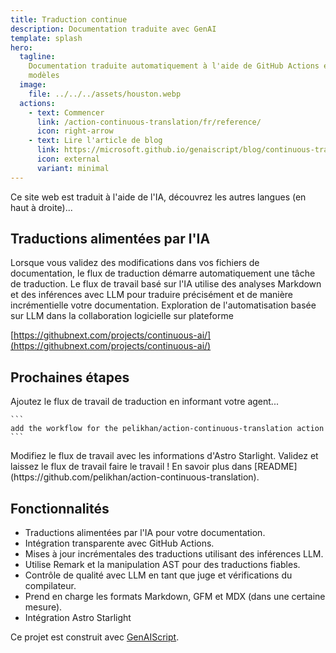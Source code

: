 ```yaml
---
title: Traduction continue
description: Documentation traduite avec GenAI
template: splash
hero:
  tagline:
    Documentation traduite automatiquement à l'aide de GitHub Actions et de
    modèles
  image:
    file: ../../../assets/houston.webp
  actions:
    - text: Commencer
      link: /action-continuous-translation/fr/reference/
      icon: right-arrow
    - text: Lire l'article de blog
      link: https://microsoft.github.io/genaiscript/blog/continuous-translations/
      icon: external
      variant: minimal
---
```



Ce site web est traduit à l'aide de l'IA, découvrez les autres langues (en haut à droite)...

## Traductions alimentées par l'IA

<CardGrid>
  <Card title="Actions GitHub" icon="github">
    Lorsque vous validez des modifications dans vos fichiers de documentation, le flux de traduction démarre automatiquement une tâche de traduction.
  </Card>

  <Card title="Modèles GitHub" icon="seti:markdown">
    Le flux de travail basé sur l'IA utilise des analyses Markdown et des inférences avec LLM pour traduire précisément et de manière incrémentielle votre documentation.
  </Card>
</CardGrid>

<Card title="IA continue" icon="rocket">
  Exploration de l'automatisation basée sur LLM dans la collaboration logicielle sur plateforme

[https://githubnext.com/projects/continuous-ai/](https://githubnext.com/projects/continuous-ai/)

</Card>

## Prochaines étapes

<CardGrid stagger>
  <Card title="Ajouter le flux de travail" icon="pencil">
    Ajoutez le flux de travail de traduction en informant votre agent...

    ```
    add the workflow for the pelikhan/action-continuous-translation action
    ```

  </Card>

<Card title="Configurer votre site" icon="setting">
  Modifiez le flux de travail avec les informations d'Astro Starlight.
</Card>

<Card title="Traduisez !" icon="add-document">
  Validez et laissez le flux de travail faire le travail !
</Card>

  <Card title="Consultez la documentation" icon="open-book">
    En savoir plus dans
    [README](https://github.com/pelikhan/action-continuous-translation).
  </Card>
</CardGrid>

## Fonctionnalités

- Traductions alimentées par l'IA pour votre documentation.
- Intégration transparente avec GitHub Actions.
- Mises à jour incrémentales des traductions utilisant des inférences LLM.
- Utilise Remark et la manipulation AST pour des traductions fiables.
- Contrôle de qualité avec LLM en tant que juge et vérifications du compilateur.
- Prend en charge les formats Markdown, GFM et MDX (dans une certaine mesure).
- Intégration Astro Starlight

Ce projet est construit avec [GenAIScript](https://microsoft.github.io/genaiscript).
